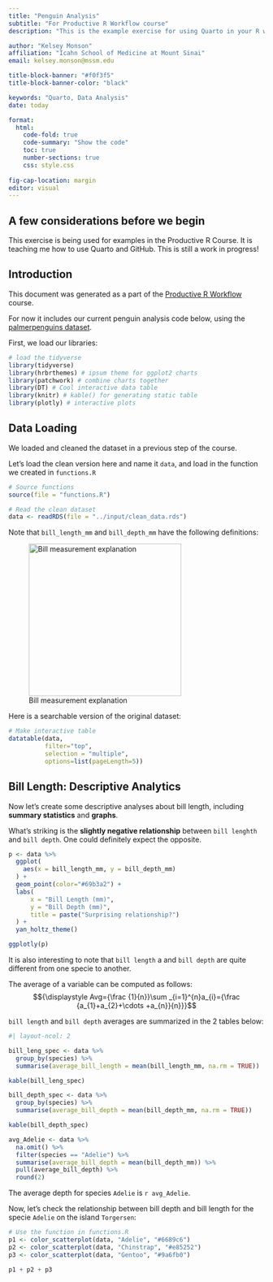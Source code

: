 ```yaml
---
title: "Penguin Analysis"
subtitle: "For Productive R Workflow course"
description: "This is the example exercise for using Quarto in your R workflow"

author: "Kelsey Monson"
affiliation: "Icahn School of Medicine at Mount Sinai"
email: kelsey.monson@mssm.edu

title-block-banner: "#f0f3f5"
title-block-banner-color: "black"

keywords: "Quarto, Data Analysis"
date: today

format: 
  html: 
    code-fold: true
    code-summary: "Show the code"
    toc: true
    number-sections: true
    css: style.css
    
fig-cap-location: margin
editor: visual
---
```


::: {.callout-note collapse="true" appearance="minimal"}
## A few considerations before we begin

This exercise is being used for examples in the Productive R Course. It is teaching me how to use Quarto and GitHub.
This is still a work in progress!
:::

## Introduction

This document was generated as a part of the [Productive R Workflow](https://www.productive-r-workflow.com/) course.

For now it includes our current penguin analysis code below, using the [palmerpenguins dataset](https://allisonhorst.github.io/palmerpenguins/).

First, we load our libraries:

```r
# load the tidyverse
library(tidyverse)
library(hrbrthemes) # ipsum theme for ggplot2 charts
library(patchwork) # combine charts together
library(DT) # Cool interactive data table
library(knitr) # kable() for generating static table
library(plotly) # interactive plots

```

## Data Loading

We loaded and cleaned the dataset in a previous step of the course.

Let's load the clean version here and name it `data`, and load in the function we created in `functions.R`

```r
# Source functions
source(file = "functions.R")

# Read the clean dataset
data <- readRDS(file = "../input/clean_data.rds")

```

:::{.callout-note}
Note that `bill_length_mm` and `bill_depth_mm` have the following definitions:

![Bill measurement explanation](asset/culmen_depth.png){width="300"}
::: 

Here is a searchable version of the original dataset:

```r
# Make interactive table
datatable(data, 
          filter="top",
          selection = "multiple",
          options=list(pageLength=5))
```

## Bill Length: Descriptive Analytics

Now let's create some descriptive analyses about bill length, including **summary statistics** and **graphs**.

What's striking is the **slightly negative relationship** between `bill lenghth` and `bill depth`. One could definitely expect the opposite.

```r

p <- data %>%
  ggplot(
    aes(x = bill_length_mm, y = bill_depth_mm)
  ) +
  geom_point(color="#69b3a2") +
  labs(
      x = "Bill Length (mm)",
      y = "Bill Depth (mm)",
      title = paste("Surprising relationship?")
  ) + 
  yan_holtz_theme()

ggplotly(p)
```

It is also interesting to note that `bill length` a and `bill depth` are quite different from one specie to another.

The average of a variable can be computed as follows: $${\displaystyle Avg={\frac {1}{n}}\sum _{i=1}^{n}a_{i}={\frac {a_{1}+a_{2}+\cdots +a_{n}}{n}}}$$

`bill length` and `bill depth` averages are summarized in the 2 tables below:

```r
#| layout-ncol: 2

bill_leng_spec <- data %>%
  group_by(species) %>%
  summarise(average_bill_length = mean(bill_length_mm, na.rm = TRUE))

kable(bill_leng_spec)

bill_depth_spec <- data %>%
  group_by(species) %>%
  summarise(average_bill_depth = mean(bill_depth_mm, na.rm = TRUE))

kable(bill_depth_spec)

avg_Adelie <- data %>%
  na.omit() %>%
  filter(species == "Adelie") %>%
  summarise(average_bill_depth = mean(bill_depth_mm)) %>%
  pull(average_bill_depth) %>%
  round(2)

```

The average depth for species `Adelie` is `r avg_Adelie`.

Now, let's check the relationship between bill depth and bill length for the specie `Adelie` on the island `Torgersen`:

```r
# Use the function in functions.R
p1 <- color_scatterplot(data, "Adelie", "#6689c6")
p2 <- color_scatterplot(data, "Chinstrap", "#e85252")
p3 <- color_scatterplot(data, "Gentoo", "#9a6fb0")

p1 + p2 + p3
```
